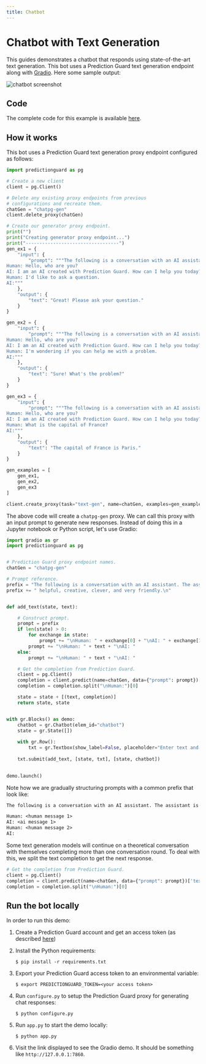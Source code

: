 ```yaml
---
title: Chatbot
---
```


# Chatbot with Text Generation

This guides demonstrates a chatbot that responds using state-of-the-art text generation. This bot uses a Prediction Guard text generation endpoint along with [Gradio](https://gradio.app/). Here some sample output:

![chatbot screenshot](./chat.png)

## Code

The complete code for this example is available [here](https://github.com/predictionguard/ChatPG).

## How it works

This bot uses a Prediction Guard text generation proxy endpoint configured as follows:

```python filename="configure.py" copy
import predictionguard as pg

# Create a new client
client = pg.Client()

# Delete any existing proxy endpoints from previous
# configurations and recreate them.
chatGen = "chatpg-gen"
client.delete_proxy(chatGen)

# Create our generator proxy endpoint.
print("")
print("Creating generator proxy endpoint...")
print("----------------------------------")
gen_ex1 = {
    "input": {
        "prompt": """The following is a conversation with an AI assistant. The assistant is helpful, creative, clever, and very friendly.
Human: Hello, who are you?
AI: I am an AI created with Prediction Guard. How can I help you today?
Human: I'd like to ask a question.
AI:"""
    },
    "output": {
        "text": "Great! Please ask your question."
    }
}

gen_ex2 = {
    "input": {
        "prompt": """The following is a conversation with an AI assistant. The assistant is helpful, creative, clever, and very friendly.
Human: Hello, who are you?
AI: I am an AI created with Prediction Guard. How can I help you today?
Human: I'm wondering if you can help me with a problem.
AI:"""
    },
    "output": {
        "text": "Sure! What's the problem?"
    }
}

gen_ex3 = {
    "input": {
        "prompt": """The following is a conversation with an AI assistant. The assistant is helpful, creative, clever, and very friendly.
Human: Hello, who are you?
AI: I am an AI created with Prediction Guard. How can I help you today?
Human: What is the capital of France?
AI:"""
    },
    "output": {
        "text": "The capital of France is Paris."
    }
}

gen_examples = [
    gen_ex1,
    gen_ex2,
    gen_ex3
]

client.create_proxy(task="text-gen", name=chatGen, examples=gen_examples)
```

The above code will create a `chatpg-gen` proxy. We can call this proxy with an input prompt to generate new responses. Instead of doing this in a Jupyter notebook or Python script, let's use Gradio:

```python filename="app.py" copy
import gradio as gr
import predictionguard as pg


# Prediction Guard proxy endpoint names.
chatGen = "chatpg-gen"

# Prompt reference.
prefix = "The following is a conversation with an AI assistant. The assistant is"
prefix += " helpful, creative, clever, and very friendly.\n"


def add_text(state, text):

    # Construct prompt.
    prompt = prefix
    if len(state) > 0:
        for exchange in state:
            prompt += "\nHuman: " + exchange[0] + "\nAI: " + exchange[1]
        prompt += "\nHuman: " + text + "\nAI: "
    else:
        prompt += "\nHuman: " + text + "\nAI: "

    # Get the completion from Prediction Guard.
    client = pg.Client()
    completion = client.predict(name=chatGen, data={"prompt": prompt})['text']
    completion = completion.split("\nHuman:")[0]

    state = state + [(text, completion)]
    return state, state


with gr.Blocks() as demo:
    chatbot = gr.Chatbot(elem_id="chatbot")
    state = gr.State([])
    
    with gr.Row():
        txt = gr.Textbox(show_label=False, placeholder="Enter text and press enter").style(container=False)
            
    txt.submit(add_text, [state, txt], [state, chatbot])

            
demo.launch()
```

Note how we are gradually structuring prompts with a common prefix that look like: 

```txt
The following is a conversation with an AI assistant. The assistant is helpful, creative, clever, and very friendly.

Human: <human message 1>
AI: <ai message 1>
Human: <human message 2>
AI: 
```


<Callout type="info" emoji="ℹ️">
Some text generation models will continue on a theoretical conversation with themselves completing more than one conversation round. To deal with this, we split the text completion to get the next response.

```python
# Get the completion from Prediction Guard.
client = pg.Client()
completion = client.predict(name=chatGen, data={"prompt": prompt})['text']
completion = completion.split("\nHuman:")[0]
```
</Callout>

## Run the bot locally

In order to run this demo:

1. Create a Prediction Guard account and get an access token (as described [here](https://docs.predictionguard.com/))
2. Install the Python requirements:

    ```
    $ pip install -r requirements.txt
    ```

5. Export your Prediction Guard access token to an environmental variable:

    ```
    $ export PREDICTIONGUARD_TOKEN=<your access token>
    ```

4. Run `configure.py` to setup the Prediction Guard proxy for generating chat responses:

    ```
    $ python configure.py
    ```

5. Run `app.py` to start the demo locally:

    ```
    $ python app.py
    ```

6. Visit the link displayed to see the Gradio demo. It should be something like `http://127.0.0.1:7860`.